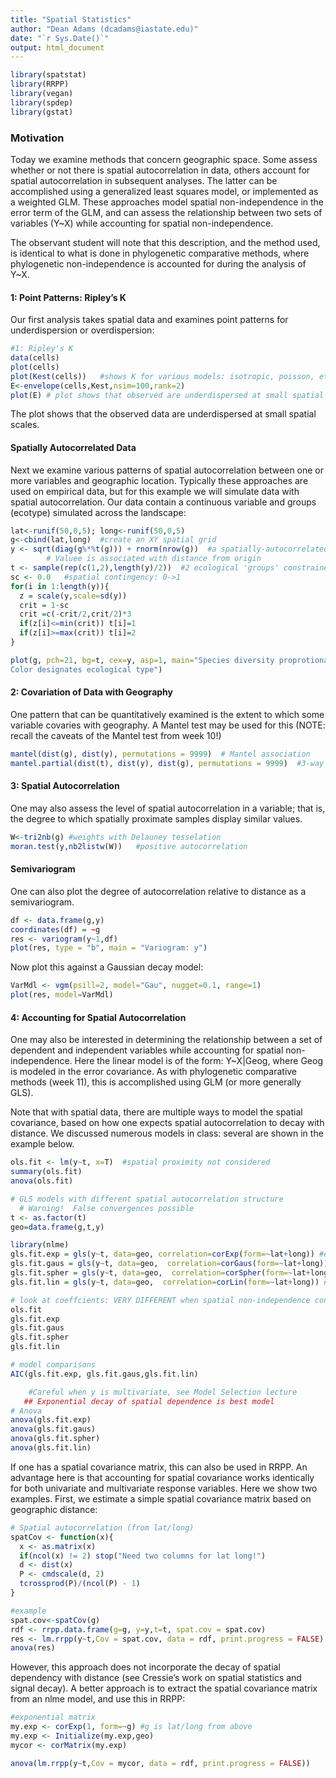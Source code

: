 ---
title: "Spatial Statistics"
author: "Dean Adams (dcadams@iastate.edu)"
date: "`r Sys.Date()`"
output: html_document
---


```{r eval=TRUE}
library(spatstat)	
library(RRPP)
library(vegan)
library(spdep)
library(gstat)
```

### **Motivation**
Today we examine methods that concern geographic space. Some assess whether or not there is spatial autocorrelation in data, others account for spatial autocorrelation in subsequent analyses. The latter can be accomplished using a generalized least squares model, or implemented as a weighted GLM.  These approaches model spatial non-independence in the error term of the GLM, and can assess the relationship between two sets of variables (Y~X) while accounting for spatial non-independence.  

The observant student will note that this description, and the method used, is identical to what is done in phylogenetic comparative methods, where phylogenetic non-independence is accounted for during the analysis of Y~X.

#### **1: Point Patterns: Ripley's K**

Our first analysis takes spatial data and examines point patterns for underdispersion or overdispersion:

```{r eval=TRUE}
#1: Ripley's K
data(cells)
plot(cells)
plot(Kest(cells))   #shows K for various models: isotropic, poisson, etc.
E<-envelope(cells,Kest,nsim=100,rank=2)
plot(E) # plot shows that observed are underdispersed at small spatial scales
```
The plot shows that the observed data are underdispersed at small spatial scales. 

#### **Spatially Autocorrelated Data**

Next we examine various patterns of spatial autocorrelation between one or more variables and geographic location. Typically these approaches are used on empirical data, but for this example we will simulate data with spatial autocorrelation. Our data contain a continuous variable and groups (ecotype) simulated across the landscape:

```{r eval=TRUE}
lat<-runif(50,0,5); long<-runif(50,0,5)
g<-cbind(lat,long)  #create an XY spatial grid
y <- sqrt(diag(g%*%t(g))) + rnorm(nrow(g))  #a spatially-autocorrelated variable
        # Valuee is associated with distance from origin
t <- sample(rep(c(1,2),length(y)/2))  #2 ecological 'groups' constrained by spatial contingency
sc <- 0.0   #spatial contingency: 0->1
for(i in 1:length(y)){
  z = scale(y,scale=sd(y))
  crit = 1-sc
  crit =c(-crit/2,crit/2)*3
  if(z[i]<=min(crit)) t[i]=1
  if(z[i]>=max(crit)) t[i]=2 
}

plot(g, pch=21, bg=t, cex=y, asp=1, main="Species diversity proprotional to circle size 
Color designates ecological type")
```

#### **2: Covariation of Data with Geography**

One pattern that can be quantitatively examined is the extent to which some variable covaries with geography. A Mantel test may be used for this (NOTE: recall the caveats of the Mantel test from week 10!)

```{r eval=TRUE}
mantel(dist(g), dist(y), permutations = 9999)  # Mantel association
mantel.partial(dist(t), dist(y), dist(g), permutations = 9999)  #3-way Mantel holding group constant
```

#### **3: Spatial Autocorrelation**

One may also assess the level of spatial autocorrelation in a variable; that is, the degree to which spatially proximate samples display similar values. 

```{r eval=TRUE}
W<-tri2nb(g) #weights with Delauney tesselation
moran.test(y,nb2listw(W))   #positive autocorrelation
```

#### Semivariogram

One can also plot the degree of autocorrelation relative to distance as a semivariogram.

```{r eval=TRUE}
df <- data.frame(g,y)
coordinates(df) = ~g
res <- variogram(y~1,df)
plot(res, type = "b", main = "Variogram: y") 
```

Now plot this against a Gaussian decay model:

```{r eval=TRUE}
VarMdl <- vgm(psill=2, model="Gau", nugget=0.1, range=1)
plot(res, model=VarMdl) 
```

#### **4: Accounting for Spatial Autocorrelation**

One may also be interested in determining the relationship between a set of dependent and independent variables while accounting for spatial non-independence. Here the linear model is of the form: Y~X|Geog, where Geog is modeled in the error covariance. As with phylogenetic comparative methods (week 11), this is accomplished using GLM (or more generally GLS). 

Note that with spatial data, there are multiple ways to model the spatial covariance, based on how one expects spatial autocorrelation to decay with distance. We discussed numerous models in class: several are shown in the example below.

```{r eval=TRUE}
ols.fit <- lm(y~t, x=T)  #spatial proximity not considered
summary(ols.fit)
anova(ols.fit)

# GLS models with different spatial autocorrelation structure
  # Warning!  False convergences possible
t <- as.factor(t)
geo=data.frame(g,t,y)

library(nlme)
gls.fit.exp = gls(y~t, data=geo, correlation=corExp(form=~lat+long)) #exponential
gls.fit.gaus = gls(y~t, data=geo,  correlation=corGaus(form=~lat+long)) #gaussian
gls.fit.spher = gls(y~t, data=geo,  correlation=corSpher(form=~lat+long)) #spherical
gls.fit.lin = gls(y~t, data=geo,  correlation=corLin(form=~lat+long)) #linear

# look at coeffcients: VERY DIFFERENT when spatial non-independence considered
ols.fit
gls.fit.exp 
gls.fit.gaus 
gls.fit.spher 
gls.fit.lin

# model comparisons
AIC(gls.fit.exp, gls.fit.gaus,gls.fit.lin) 

    #Careful when y is multivariate, see Model Selection lecture
   ## Exponential decay of spatial dependence is best model
# Anova
anova(gls.fit.exp)
anova(gls.fit.gaus)
anova(gls.fit.spher)
anova(gls.fit.lin)
```

If one has a spatial covariance matrix, this can also be used in RRPP. An advantage here is that accounting for spatial covariance works identically for both univariate and multivariate response variables.  Here we show two examples. First, we estimate a simple spatial covariance matrix based on geographic distance:

```{r eval=TRUE}
# Spatial autocorrelation (from lat/long)
spatCov <- function(x){
  x <- as.matrix(x)
  if(ncol(x) != 2) stop("Need two columns for lat long!")
  d <- dist(x)
  P <- cmdscale(d, 2)
  tcrossprod(P)/(ncol(P) - 1)
}

#example  
spat.cov<-spatCov(g)
rdf <- rrpp.data.frame(g=g, y=y,t=t, spat.cov = spat.cov)
res <- lm.rrpp(y~t,Cov = spat.cov, data = rdf, print.progress = FALSE)
anova(res)
```

However, this approach does not incorporate the decay of spatial dependency with distance (see Cressie's work on spatial statistics and signal decay). A better approach is to extract the spatial covariance matrix from an nlme model, and use this in RRPP:

```{r eval=TRUE}
#exponential matrix
my.exp <- corExp(1, form=~g) #g is lat/long from above
my.exp <- Initialize(my.exp,geo)
mycor <- corMatrix(my.exp)

anova(lm.rrpp(y~t,Cov = mycor, data = rdf, print.progress = FALSE))
```